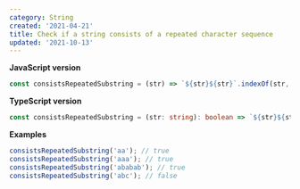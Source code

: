 ```yaml
---
category: String
created: '2021-04-21'
title: Check if a string consists of a repeated character sequence
updated: '2021-10-13'
---
```


**JavaScript version**

```js consistsRepeatedSubstring.js
const consistsRepeatedSubstring = (str) => `${str}${str}`.indexOf(str, 1) !== str.length;
```

**TypeScript version**

```ts consistsRepeatedSubstring.ts
const consistsRepeatedSubstring = (str: string): boolean => `${str}${str}`.indexOf(str, 1) !== str.length;
```

**Examples**

```js examples.js
consistsRepeatedSubstring('aa'); // true
consistsRepeatedSubstring('aaa'); // true
consistsRepeatedSubstring('ababab'); // true
consistsRepeatedSubstring('abc'); // false
```
